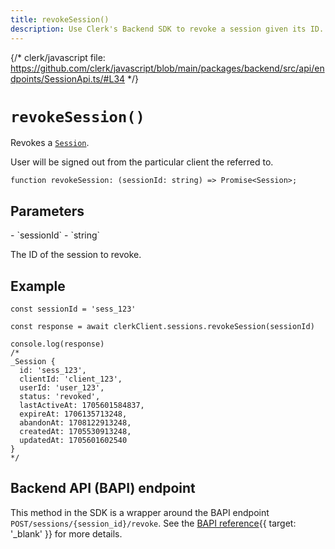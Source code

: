 ```yaml
---
title: revokeSession()
description: Use Clerk's Backend SDK to revoke a session given its ID.
---
```


{/* clerk/javascript file: https://github.com/clerk/javascript/blob/main/packages/backend/src/api/endpoints/SessionApi.ts/#L34 */}

# `revokeSession()`

Revokes a [`Session`](/docs/references/backend/types/backend-session).

User will be signed out from the particular client the referred to.

```tsx {{ prettier: false }}
function revokeSession: (sessionId: string) => Promise<Session>;
```

## Parameters

<Properties>
  - `sessionId`
  - `string`

  The ID of the session to revoke.
</Properties>

## Example

```tsx
const sessionId = 'sess_123'

const response = await clerkClient.sessions.revokeSession(sessionId)

console.log(response)
/*
_Session {
  id: 'sess_123',
  clientId: 'client_123',
  userId: 'user_123',
  status: 'revoked',
  lastActiveAt: 1705601584837,
  expireAt: 1706135713248,
  abandonAt: 1708122913248,
  createdAt: 1705530913248,
  updatedAt: 1705601602540
}
*/
```

## Backend API (BAPI) endpoint

This method in the SDK is a wrapper around the BAPI endpoint `POST/sessions/{session_id}/revoke`. See the [BAPI reference](/docs/reference/backend-api/tag/Sessions#operation/RevokeSession){{ target: '_blank' }} for more details.
